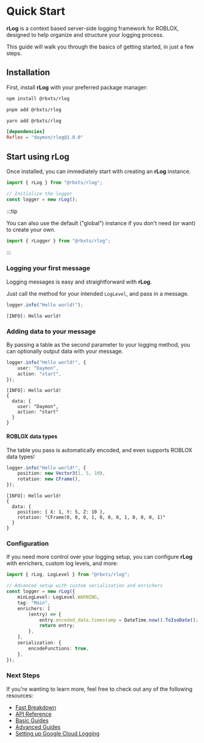 
# Quick Start

**rLog** is a context based server-side logging framework for ROBLOX, designed to help organize and structure your
logging process.

This guide will walk you through the basics of getting started, in just a few steps.

## Installation

First, install **rLog** with your preferred package manager:

<Tabs>
<TabItem value="npm" default>

```bash title="Terminal"
npm install @rbxts/rlog
```

</TabItem>
<TabItem value="pnpm">

```bash title="Terminal"
pnpm add @rbxts/rlog
```

</TabItem>
<TabItem value="yarn">

```bash title="Terminal"
yarn add @rbxts/rlog
```

</TabItem>
<TabItem value="wally">

```toml title="wally.toml"
[dependencies]
Reflex = "daymxn/rlog@1.0.0"
```

</TabItem>
</Tabs>

## Start using rLog

Once installed, you can immediately start with creating an **rLog** instance.

```ts
import { rLog } from "@rbxts/rlog";

// Initialize the logger
const logger = new rLog();
```

:::tip

You can also use the default ("global") instance if you don't need (or want) to create your own.

```ts
import { rLogger } from "@rbxts/rlog";
```

:::

### Logging your first message

Logging messages is easy and straightforward with **rLog**.

Just call the method for your intended `LogLevel`, and pass in a message.

```ts
logger.info("Hello world!");
```

```logs title="Console"
[INFO]: Hello world!
```

### Adding data to your message

By passing a table as the second parameter to your logging method, you can optionally output data with your message.

```ts
logger.info("Hello world!", {
	user: "Daymon",
	action: "start",
});
```

```logs title="Console"
[INFO]: Hello world!
{
  data: {
    user: "Daymon",
    action: "start"
  }
}
```

#### ROBLOX data types

The table you pass is automatically encoded, and even supports ROBLOX data types!

```ts
logger.info("Hello world!", {
	position: new Vector3(1, 5, 10),
	rotation: new CFrame(),
});
```

```logs title="Console"
[INFO]: Hello world!
{
  data: {
    position: { X: 1, Y: 5, Z: 10 },
    rotation: "CFrame(0, 0, 0, 1, 0, 0, 0, 1, 0, 0, 0, 1)"
  }
}
```

### Configuration

If you need more control over your logging setup, you can configure **rLog** with enrichers, custom log levels, and
more:

```ts
import { rLog, LogLevel } from "@rbxts/rlog";

// Advanced setup with custom serialization and enrichers
const logger = new rLog({
	minLogLevel: LogLevel.WARNING,
	tag: "Main",
	enrichers: [
		(entry) => {
			entry.encoded_data.timestamp = DateTime.now().ToIsoDate();
			return entry;
		},
	],
	serialization: {
		encodeFunctions: true,
	},
});
```

### Next Steps

If you're wanting to learn more, feel free to check out any of the following resources:

-   [Fast Breakdown](fast-breakdown)
-   [API Reference](api)
-   [Basic Guides](basics/log-entries)
-   [Advanced Guides](advanced/source-metadata)
-   [Setting up Google Cloud Logging](advanced/google-cloud-logging)
